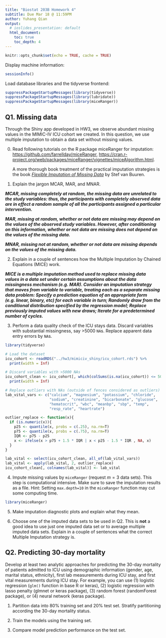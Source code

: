 ```yaml
---
title: "Biostat 203B Homework 4"
subtitle: Due Mar 18 @ 11:59PM
author: Yuhang Qian
output:
  # ioslides_presentation: default
  html_document:
    toc: true
    toc_depth: 4
---
```


```r
knitr::opts_chunk$set(echo = TRUE, cache = TRUE)
```

Display machine information:
```r
sessionInfo()
```
Load database libraries and the tidyverse frontend:
```r
suppressPackageStartupMessages(library(tidyverse))
suppressPackageStartupMessages(library(lubridate))
suppressPackageStartupMessages(library(miceRanger))
```

## Q1. Missing data

Through the Shiny app developed in HW3, we observe abundant missing values in the MIMIC-IV ICU cohort we created. In this question, we use multiple imputation to obtain a data set without missing values.

0. Read following tutorials on the R package miceRanger for imputation: <https://github.com/farrellday/miceRanger>, <https://cran.r-project.org/web/packages/miceRanger/vignettes/miceAlgorithm.html>.

    A more thorough book treatment of the practical imputation strategies is the book [*_Flexible Imputation of Missing Data_*](https://stefvanbuuren.name/fimd/) by Stef van Buuren. 

1. Explain the jargon MCAR, MAR, and MNAR.

***MCAR, missing completely at random, the missing data are unrelated to the study variables: thus, the participants with completely observed data are in effect a random sample of all the participants assigned a particular intervention.***

***MAR, missing at random, whether or not data are missing may depend on the values of the observed study variables. However, after conditioning on this information, whether or not data are missing does not depend on the values of the missing data.***

***MNAR, missing not at random, whether or not data are missing depends on the values of the missing data.***


2. Explain in a couple of sentences how the Multiple Imputation by Chained Equations (MICE) work.

***MICE is a multiple imputation method used to replace missing data values in a data set under certain assumptions about the data missingness mechanism (e.g. MAR). Consider an imputation strategy that moves from variable to variable, treating each as a separate missing data problem: Specify a prediction equation of an appropriate form (e.g. linear, binary, etc) for each variable in turn; Randomly draw from the conditional distribution specified by the regression model; Replace previously imputed values with new draws; Iterate for a predetermined number of cycles.***



3. Perform a data quality check of the ICU stays data. Discard variables with substantial missingness, say >5000 `NA`s. Replace apparent data entry errors by `NA`s.

```r
library(tidyverse)

# Load the dataset
icu_cohort <- readRDS("../hw3/mimiciv_shiny/icu_cohort.rds") %>%
  print(width = Inf)

# Discard variables with >5000 NAs
icu_cohort_clean <- icu_cohort[, which(colSums(is.na(icu_cohort)) <= 5000)] %>%
  print(width = Inf)

# Replace outliers with NAs (outside of fences considered as outliers)
lab_vital_vars <- c("calcium", "magnesium", "potassium", "chloride",
                    "sodium", "creatinine", "bicarbonate", "glucose",
                    "hematocrit", "wbc", "meanbp", "sbp", "temp", 
                    "resp_rate", "heartrate")

outlier_replace <- function(x){
  if (is.numeric(x)){
    p25 <- quantile(x, probs = c(.25), na.rm=T)
    p75 <- quantile(x, probs = c(.75), na.rm=T)
    IQR <- p75 - p25
    x <- ifelse(x > p75 + 1.5 * IQR | x < p25 - 1.5 * IQR , NA, x)
  }
}

lab_vital <- select(icu_cohort_clean, all_of(lab_vital_vars))
lab_vital <- apply(lab_vital, 2, outlier_replace)
icu_cohort_clean[, colnames(lab_vital)] <- lab_vital

```



4. Impute missing values by `miceRanger` (request $m=3$ data sets). This step is computational intensive. Make sure to save the imputation results as a file. Hint: Setting `max.depth=10` in the `miceRanger` function may cut some computing time.

```r
library(miceRanger)

```

5. Make imputation diagnostic plots and explain what they mean.




6. Choose one of the imputed data sets to be used in Q2. This is **not** a good idea to use just one imputed data set or to average multiple imputed data sets. Explain in a couple of sentences what the correct Multiple Imputation strategy is.



## Q2. Predicting 30-day mortality

Develop at least two analytic approaches for predicting the 30-day mortality of patients admitted to ICU using demographic information (gender, age, marital status, ethnicity), first lab measurements during ICU stay, and first vital measurements during ICU stay. For example, you can use (1) logistic regression (`glm()` function in base R or keras), (2) logistic regression with lasso penalty (glmnet or keras package), (3) random forest (randomForest package), or (4) neural network (keras package).

1. Partition data into 80% training set and 20% test set. Stratify partitioning according the 30-day mortality status.

2. Train the models using the training set.

3. Compare model prediction performance on the test set.

